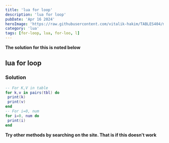 ```yaml
---
title: 'lua for loop'
description: 'lua for loop'
pubDate: 'Apr 16 2024'
heroImage: 'https://raw.githubusercontent.com/vitalik-hakim/TABLES404/main/error_b/lua.png'
category: 'lua'
tags: [for-loop, lua, for-loo, l]
---
```


**The solution for this is noted below**

## lua for loop

### Solution

```lua
-- For K,V in table
for k,v in pairs(tbl) do
 print(k)
 print(v)
end
-- For i=0, num
for i=0, num do
 print(i)
end
```

**Try other methods by searching on the site. That is if this doesn't work**
